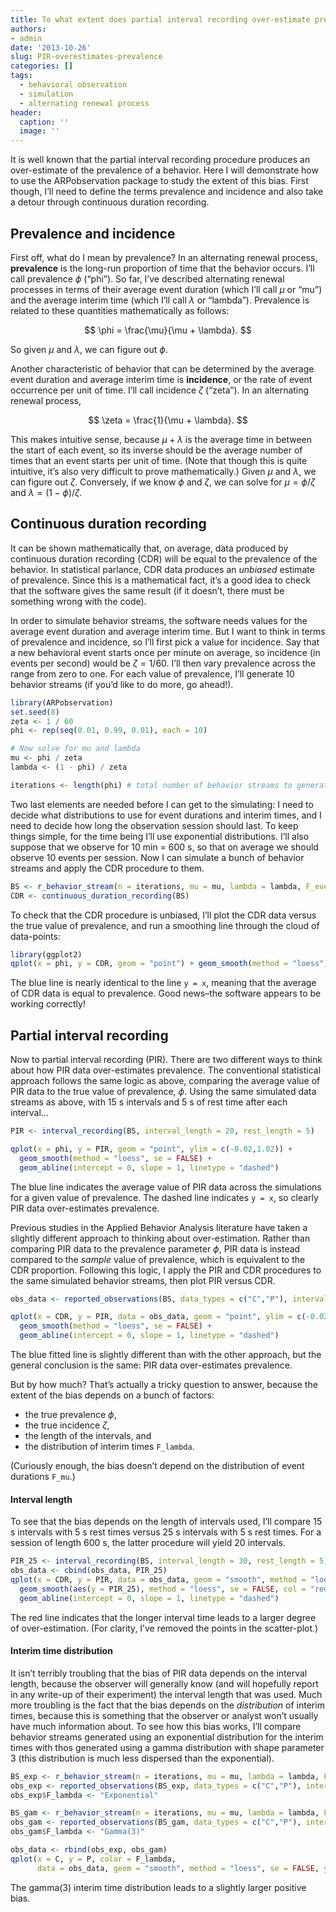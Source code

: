 ```yaml
---
title: To what extent does partial interval recording over-estimate prevalence?
authors:
- admin
date: '2013-10-26'
slug: PIR-overestimates-prevalence
categories: []
tags:
  - behavioral observation
  - simulation
  - alternating renewal process
header:
  caption: ''
  image: ''
---
```


It is well known that the partial interval recording procedure produces an over-estimate of the prevalence of a behavior. Here I will demonstrate how to use the ARPobservation package to study the extent of this bias. First though, I'll need to define the terms prevalence and incidence and also take a detour through continuous duration recording.

## Prevalence and incidence

First off, what do I mean by prevalence? In an alternating renewal process, **prevalence** is the long-run proportion of time that the behavior occurs. I'll call prevalence $\phi$ ("phi"). So far, I've described alternating renewal processes in terms of their average event duration (which I'll call $\mu$ or "mu") and the average interim time (which I'll call $\lambda$ or "lambda"). Prevalence is related to these quantities mathematically as follows: 

$$ \phi = \frac{\mu}{\mu + \lambda}. $$

So given $\mu$ and $\lambda$, we can figure out $\phi$. 

Another characteristic of behavior that can be determined by the average event duration and average interim time is **incidence**, or the rate of event occurrence per unit of time. I'll call incidence $\zeta$ ("zeta"). In an alternating renewal process, 

$$ \zeta = \frac{1}{\mu + \lambda}. $$

This makes intuitive sense, because $\mu + \lambda$ is the average time in between the start of each event, so its inverse should be the average number of times that an event starts per unit of time. (Note that though this is quite intuitive, it's also very difficult to prove mathematically.) Given $\mu$ and $\lambda$, we can figure out $\zeta$. Conversely, if we know $\phi$ and $\zeta$, we can solve for $\mu = \phi / \zeta$ and $\lambda = (1 - \phi) / \zeta$. 

## Continuous duration recording

It can be shown mathematically that, on average, data produced by continuous duration recording (CDR) will be equal to the prevalence of the behavior. In statistical parlance, CDR data produces an *unbiased* estimate of prevalence. Since this is a mathematical fact, it's a good idea to check that the software gives the same result (if it doesn't, there must be something wrong with the code). 

In order to simulate behavior streams, the software needs values for the average event duration and average interim time. But I want to think in terms of prevalence and incidence, so I'll first pick a value for incidence. Say that a new behavioral event starts once per minute on average, so incidence (in events per second) would be $\zeta = 1 / 60$. I'll then vary  prevalence across the range from zero to one. For each value of prevalence, I'll generate 10 behavior streams (if you'd like to do more, go ahead!). 

```r
library(ARPobservation)
set.seed(8)
zeta <- 1 / 60
phi <- rep(seq(0.01, 0.99, 0.01), each = 10)

# Now solve for mu and lambda
mu <- phi / zeta
lambda <- (1 - phi) / zeta

iterations <- length(phi) # total number of behavior streams to generate
```

Two last elements are needed before I can get to the simulating: I need to decide what distributions to use for event durations and interim times, and I need to decide how long the observation session should last. To keep things simple, for the time being I'll use exponential distributions. I'll also suppose that we observe for 10 min = 600 s, so that on average we should observe 10 events per session. Now I can simulate a bunch of behavior streams and apply the CDR procedure to them. 

```r
BS <- r_behavior_stream(n = iterations, mu = mu, lambda = lambda, F_event = F_exp(), F_interim = F_exp(), stream_length = 600)
CDR <- continuous_duration_recording(BS)
```

To check that the CDR procedure is unbiased, I'll plot the CDR data versus the true value of prevalence, and run a smoothing line through the cloud of data-points:

```r
library(ggplot2)
qplot(x = phi, y = CDR, geom = "point") + geom_smooth(method = "loess")
```

The blue line is nearly identical to the line `y = x`, meaning that the average of CDR data is equal to prevalence. Good news--the software appears to be working correctly!

## Partial interval recording

Now to partial interval recording (PIR). There are two different ways to think about how PIR data over-estimates prevalence. The conventional statistical approach follows the same logic as above, comparing the average value of PIR data to the true value of prevalence, $\phi$. Using the same simulated data streams as above, with 15 s intervals and 5 s of rest time after each interval...

```r
PIR <- interval_recording(BS, interval_length = 20, rest_length = 5)

qplot(x = phi, y = PIR, geom = "point", ylim = c(-0.02,1.02)) + 
  geom_smooth(method = "loess", se = FALSE) + 
  geom_abline(intercept = 0, slope = 1, linetype = "dashed")
```

The blue line indicates the average value of PIR data across the simulations for a given value of prevalence. The dashed line indicates `y = x`, so clearly PIR data over-estimates prevalence. 

Previous studies in the Applied Behavior Analysis literature have taken a slightly different approach to thinking about over-estimation. Rather than comparing PIR data to the prevalence parameter $\phi$, PIR data is instead compared to the *sample* value of prevalence, which is equivalent to the CDR proportion. Following this logic, I apply the PIR and CDR procedures to the same simulated behavior streams, then plot PIR versus CDR.

```r
obs_data <- reported_observations(BS, data_types = c("C","P"), interval_length = 20, rest_length = 5)

qplot(x = CDR, y = PIR, data = obs_data, geom = "point", ylim = c(-0.02,1.02)) + 
  geom_smooth(method = "loess", se = FALSE) + 
  geom_abline(intercept = 0, slope = 1, linetype = "dashed")
```

The blue fitted line is slightly different than with the other approach, but the general conclusion is the same: PIR data over-estimates prevalence. 

But by how much? That's actually a tricky question to answer, because the extent of the bias depends on a bunch of factors:

* the true prevalence $\phi$,
* the true incidence $\zeta$,
* the length of the intervals, and
* the distribution of interim times `F_lambda`.

(Curiously enough, the bias doesn't depend on the distribution of event durations `F_mu`.)

#### Interval length 

To see that the bias depends on the length of intervals used, I'll compare 15 s intervals with 5 s rest times versus 25 s intervals with 5 s rest times. For a session of length 600 s, the latter procedure will yield 20 intervals. 

```r
PIR_25 <- interval_recording(BS, interval_length = 30, rest_length = 5)
obs_data <- cbind(obs_data, PIR_25)
qplot(x = CDR, y = PIR, data = obs_data, geom = "smooth", method = "loess", ylim = c(-0.02,1.02)) + 
  geom_smooth(aes(y = PIR_25), method = "loess", se = FALSE, col = "red") + 
  geom_abline(intercept = 0, slope = 1, linetype = "dashed")
```

The red line indicates that the longer interval time leads to a larger degree of over-estimation. (For clarity, I've removed the points in the scatter-plot.) 

#### Interim time distribution

It isn't terribly troubling that the bias of PIR data depends on the interval length, because the observer will generally know (and will hopefully report in any write-up of their experiment) the interval length that was used. Much more troubling is the fact that the bias depends on the *distribution* of interim times, because this is something that the observer or analyst won't usually have much information about. To see how this bias works, I'll compare behavior streams generated using an exponential distribution for the interim times with thos generated using a gamma distribution with shape parameter 3 (this distribution is much less dispersed than the exponential). 

```r
BS_exp <- r_behavior_stream(n = iterations, mu = mu, lambda = lambda, F_event = F_exp(), F_interim = F_exp(), stream_length = 600)
obs_exp <- reported_observations(BS_exp, data_types = c("C","P"), interval_length = 20, rest_length = 5)
obs_exp$F_lambda <- "Exponential"

BS_gam <- r_behavior_stream(n = iterations, mu = mu, lambda = lambda, F_event = F_exp(), F_interim = F_gam(shape = 3), stream_length = 600)
obs_gam <- reported_observations(BS_gam, data_types = c("C","P"), interval_length = 20, rest_length = 5)
obs_gam$F_lambda <- "Gamma(3)"

obs_data <- rbind(obs_exp, obs_gam)
qplot(x = C, y = P, color = F_lambda, 
      data = obs_data, geom = "smooth", method = "loess", se = FALSE, ylim = c(-0.02, 1.02))
```

The gamma(3) interim time distribution leads to a slightly larger positive bias. 
